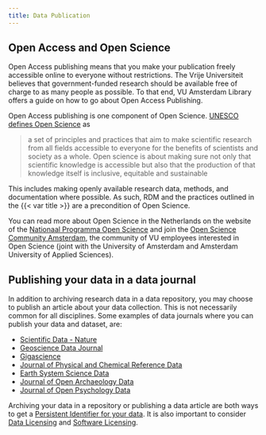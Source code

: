 ```yaml
---
title: Data Publication
---
```


## Open Access and Open Science

Open Access publishing means that you make your publication freely accessible online to everyone without restrictions. The Vrije Universiteit believes that government-funded research should be available free of charge to as many people as possible. To that end, VU Amsterdam Library offers a guide on how to go about Open Access Publishing.

Open Access publishing is one component of Open Science. [UNESCO defines Open Science](https://www.unesco.org/en/open-science/about?hub=686) as

> a set of principles and practices that aim to make scientific research from all fields accessible to everyone for the benefits of scientists and society as a whole. Open science is about making sure not only that scientific knowledge is accessible but also that the production of that knowledge itself is inclusive, equitable and sustainable

This includes making openly available research data, methods, and documentation where possible. As such, RDM and the practices outlined in the {{< var title >}} are a precondition of Open Science.

You can read more about Open Science in the Netherlands on the website of the [Nationaal Programma Open Science](https://www.openscience.nl/en) and join the [Open Science Community Amsterdam](https://osc-international.com/osc-amsterdam/), the community of VU employees interested in Open Science (joint with the University of Amsterdam and Amsterdam University of Applied Sciences).

## Publishing your data in a data journal

In addition to archiving research data in a data repository, you may choose to publish an article about your data collection. This is not necessarily common for all disciplines. Some examples of data journals where you can publish your data and dataset, are:

- [Scientific Data - Nature](https://www.nature.com/sdata/about)
- [Geoscience Data Journal](https://doi.org/10.1002/(ISSN)2049-6060)
- [Gigascience](https://academic.oup.com/gigascience)
- [Journal of Physical and Chemical Reference Data](https://scitation.aip.org/content/aip/journal/jpcrd/browse)
- [Earth System Science Data](https://earth-system-science-data.net/)
- [Journal of Open Archaeology Data](https://openarchaeologydata.metajnl.com/)
- [Journal of Open Psychology Data](https://openpsychologydata.metajnl.com/)

Archiving your data in a repository or publishing a data article are both ways to get a [Persistent Identifier for your data](./persistent-identifier.qmd). It is also important to consider [Data Licensing](./data-licensing.qmd) and [Software Licensing](./software-licensing.qmd).
